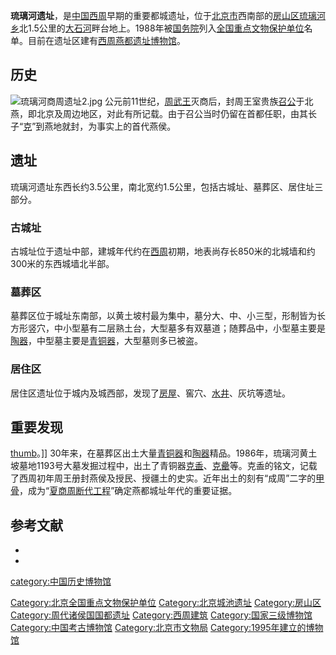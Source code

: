 {{coord|39|36|55|N|116|03|00|E|display=title|scale:10000}}
{{文物保护单位
| 级别 = 全国
| 名称 = 琉璃河遗址
| 图片 = 琉璃河遗址.jpg
| 说明 = 琉璃河遗址标志碑，遗址建筑在该碑后侧
| 编号 = 3-201
| 分类 = 古遗址
| 时代 = [[西周|西周]]
| 所在 = [[北京市|北京市]][[房山区|房山区]][[琉璃河地区|琉璃河地区]]
| 登录 = 1988年
| Cat = 北京全国重点文物保护单位
}}

'''琉璃河遗址'''，是[[中国|中国]][[西周|西周]]早期的重要都城遗址，位于[[北京市|北京市]]西南部的[[房山区|房山区]][[琉璃河地区|琉璃河乡]]北1.5公里的[[大石河|大石河]]畔台地上。1988年被[[中华人民共和国国务院|国务院]]列入[[全国重点文物保护单位|全国重点文物保护单位]]名单。目前在遗址区建有[[西周燕都遗址博物馆|西周燕都遗址博物馆]]。

==历史==
[[File:琉璃河商周遗址2.jpg|thumb]]
公元前11世纪，[[周武王|周武王]]灭商后，封周王室贵族[[召公|召公]]于北燕，即北京及周边地区，{{Wikisource history link|史記|34|燕召公世家}}对此有所记载。由于召公当时仍留在首都任职，由其长子“[[燕侯克|克]]”到燕地就封，为事实上的首代燕侯。

==遗址==
琉璃河遗址东西长约3.5公里，南北宽约1.5公里，包括古城址、墓葬区、居住址三部分。

===古城址===
古城址位于遗址中部，建城年代约在[[西周|西周]]初期，地表尚存长850米的北城墙和约300米的东西城墙北半部。

===墓葬区===
墓葬区位于城址东南部，以黄土坡村最为集中，墓分大、中、小三型，形制皆为长方形竖穴，中小型墓有二层熟土台，大型墓多有双墓道；随葬品中，小型墓主要是[[陶器|陶器]]，中型墓主要是[[青铜器|青铜器]]，大型墓则多已被盗。

===居住区===
居住区遗址位于城内及城西部，发现了[[房屋|房屋]]、窖穴、[[水井|水井]]、灰坑等遗址。

==重要发现==
[[file:Zun_vase.JPG|thumb]]。]]
30年来，在墓葬区出土大量[[青铜器|青铜器]]和[[陶器|陶器]]精品。1986年，琉璃河黄土坡墓地1193号大墓发掘过程中，出土了青铜器[[克盉|克盉]]、[[克罍|克罍]]等。克盉的铭文，记载了西周初年周王册封燕侯及授民、授疆土的史实。近年出土的刻有“成周”二字的[[甲骨|甲骨]]，成为“[[夏商周断代工程|夏商周断代工程]]”确定燕都城址年代的重要证据。

==参考文献==
*{{zh}}{{cite web |url=http://www.bjww.gov.cn/2004/7-27/3050.shtml |title=北京琉璃河古燕都遗址考古发现的现代意义及其影响</span> |publisher=北京文博-北京市文物局网站 |date=2006-04-04 |accessdate=2009-04-03 |archive-date=2006-06-18 |archive-url=https://web.archive.org/web/20060618023138/http://www.bjww.gov.cn/2004/7-27/3050.shtml |dead-url=no }}
*{{zh}}{{cite web|url=http://www.bjww.gov.cn/2005/8-4/132532.shtml |title=北京建城之始-西周燕国都城及燕文化</span> |publisher=北京文博-北京市文物局网站 |date=2005-09-01 |accessdate=2009-04-03 |deadurl=yes |archiveurl=https://web.archive.org/web/20080907001407/http://www.bjww.gov.cn/2005/8-4/132532.shtml |archivedate=2008-09-07 }}

{{北京全国重点文物保护单位}}
{{Neolithic cultures of China}}

[[Category:北京全国重点文物保护单位|Category:北京全国重点文物保护单位]]
[[Category:北京城池遗址|Category:北京城池遗址]]
[[Category:房山区|Category:房山区]]
[[Category:周代诸侯国国都遗址|Category:周代诸侯国国都遗址]]
[[Category:西周建筑|Category:西周建筑]]
[[Category:国家三级博物馆|Category:国家三级博物馆]]
[[category:中国历史博物馆|category:中国历史博物馆]]
[[Category:中国考古博物馆|Category:中国考古博物馆]]
[[Category:北京市文物局|Category:北京市文物局]]
[[Category:1995年建立的博物馆|Category:1995年建立的博物馆]]